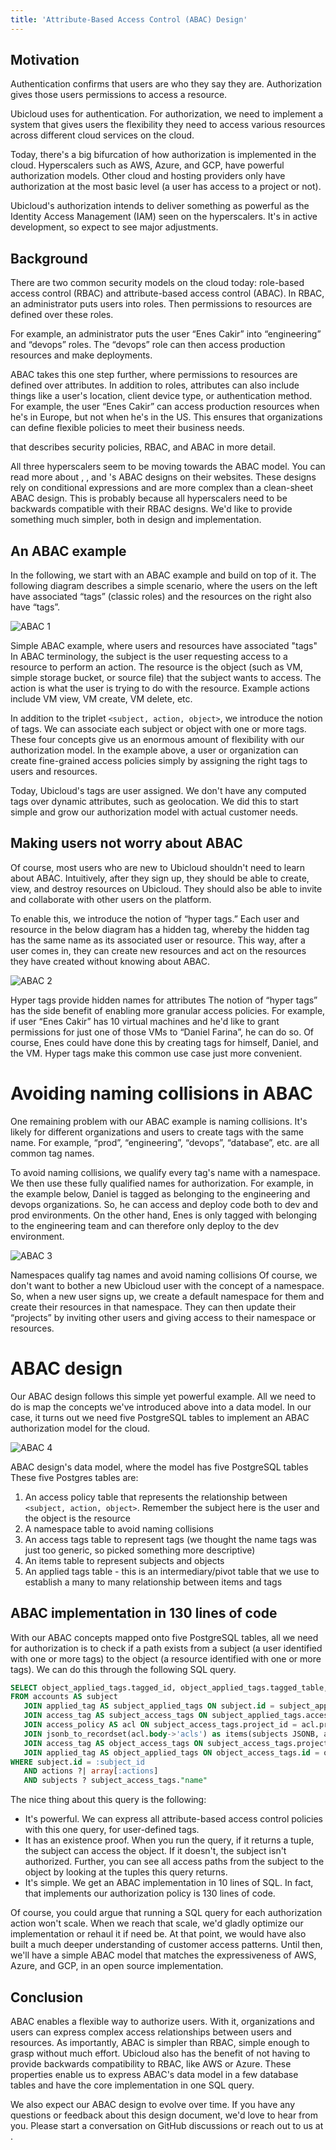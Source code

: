 ```yaml
---
title: 'Attribute-Based Access Control (ABAC) Design'
---
```



## Motivation

Authentication confirms that users are who they say they are. Authorization gives those users permissions to access a resource.

Ubicloud uses <Link title="Rodauth" url="https://github.com/jeremyevans/rodauth"/> for authentication. For authorization, we need to implement a system that gives users the flexibility they need to access various resources across different cloud services on the cloud.

Today, there's a big bifurcation of how authorization is implemented in the cloud. Hyperscalers such as AWS, Azure, and GCP, have powerful authorization models. Other cloud and hosting providers only have authorization at the most basic level (a user has access to a project or not).

Ubicloud's authorization intends to deliver something as powerful as the Identity Access Management (IAM) seen on the hyperscalers. It's in active development, so expect to see major adjustments.

## Background

There are two common security models on the cloud today: role-based access control (RBAC) and attribute-based access control (ABAC). In RBAC, an administrator puts users into roles. Then permissions to resources are defined over these roles.

For example, an administrator puts the user “Enes Cakir” into “engineering” and “devops” roles. The “devops” role can then access production resources and make deployments.

ABAC takes this one step further, where permissions to resources are defined over attributes. In addition to roles, attributes can also include things like a user's location, client device type, or authentication method. For example, the user “Enes Cakir” can access production resources when he's in Europe, but not when he's in the US. This ensures that organizations can define flexible policies to meet their business needs.

<Link title="Tailscale has a great blog post" url="https://tailscale.com/blog/rbac-like-it-was-meant-to-be/"/> that describes security policies, RBAC, and ABAC in more detail.

All three hyperscalers seem to be moving towards the ABAC model. You can read more about <Link title="AWS" url="https://docs.aws.amazon.com/IAM/latest/UserGuide/introduction_attribute-based-access-control.html"/>, <Link title="Azure" url="https://learn.microsoft.com/en-us/azure/role-based-access-control/conditions-overview"/>, and <Link title="GCP" url="https://cloud.google.com/iam/docs/conditions-overview"/>'s ABAC designs on their websites. These designs rely on conditional expressions and are more complex than a clean-sheet ABAC design. This is probably because all hyperscalers need to be backwards compatible with their RBAC designs. We'd like to provide something much simpler, both in design and implementation.

## An ABAC example
In the following, we start with an ABAC example and build on top of it. The following diagram describes a simple scenario, where the users on the left have associated “tags” (classic roles) and the resources on the right also have “tags”.

![ABAC 1](/architecture/attribute-based-access-control-abac-1.png)

Simple ABAC example, where users and resources have associated "tags"
In ABAC terminology, the subject is the user requesting access to a resource to perform an action. The resource is the object (such as VM, simple storage bucket, or source file) that the subject wants to access. The action is what the user is trying to do with the resource. Example actions include VM view, VM create, VM delete, etc.

In addition to the triplet `<subject, action, object>`, we introduce the notion of tags. We can associate each subject or object with one or more tags. These four concepts give us an enormous amount of flexibility with our authorization model. In the example above, a user or organization can create fine-grained access policies simply by assigning the right tags to users and resources.

Today, Ubicloud's tags are user assigned. We don't have any computed tags over dynamic attributes, such as geolocation. We did this to start simple and grow our authorization model with actual customer needs.

## Making users not worry about ABAC

Of course, most users who are new to Ubicloud shouldn't need to learn about ABAC. Intuitively, after they sign up, they should be able to create, view, and destroy resources on Ubicloud. They should also be able to invite and collaborate with other users on the platform.

To enable this, we introduce the notion of “hyper tags.” Each user and resource in the below diagram has a hidden tag, whereby the hidden tag has the same name as its associated user or resource. This way, after a user comes in, they can create new resources and act on the resources they have created without knowing about ABAC.

![ABAC 2](/architecture/attribute-based-access-control-abac-2.png)

Hyper tags provide hidden names for attributes
The notion of “hyper tags” has the side benefit of enabling more granular access policies. For example, if user “Enes Cakir” has 10 virtual machines and he'd like to grant permissions for just one of those VMs to “Daniel Farina”, he can do so. Of course, Enes could have done this by creating tags for himself, Daniel, and the VM. Hyper tags make this common use case just more convenient.

# Avoiding naming collisions in ABAC

One remaining problem with our ABAC example is naming collisions. It's likely for different organizations and users to create tags with the same name. For example, “prod”, “engineering”, “devops”, “database”, etc. are all common tag names.

To avoid naming collisions, we qualify every tag's name with a namespace. We then use these fully qualified names for authorization. For example, in the example below, Daniel is tagged as belonging to the engineering and devops organizations. So, he can access and deploy code both to dev and prod environments. On the other hand, Enes is only tagged with belonging to the engineering team and can therefore only deploy to the dev environment.

![ABAC 3](/architecture/attribute-based-access-control-abac-3.png)

Namespaces qualify tag names and avoid naming collisions
Of course, we don't want to bother a new Ubicloud user with the concept of a namespace. So, when a new user signs up, we create a default namespace for them and create their resources in that namespace. They can then update their “projects” by inviting other users and giving access to their namespace or resources.

# ABAC design

Our ABAC design follows this simple yet powerful example. All we need to do is map the concepts we've introduced above into a data model. In our case, it turns out we need five PostgreSQL tables to implement an ABAC authorization model for the cloud.

![ABAC 4](/architecture/attribute-based-access-control-abac-4.png)

ABAC design's data model, where the model has five PostgreSQL tables
These five Postgres tables are:
1. An access policy table that represents the relationship between `<subject, action, object>`. Remember the subject here is the user and the object is the resource
2. A namespace table to avoid naming collisions
3. An access tags table to represent tags (we thought the name tags was just too generic, so picked something more descriptive)
4. An items table to represent subjects and objects
5. An applied tags table - this is an intermediary/pivot table that we use to establish a many to many relationship between items and tags

## ABAC implementation in 130 lines of code

With our ABAC concepts mapped onto five PostgreSQL tables, all we need for authorization is to check if a path exists from a subject (a user identified with one or more tags) to the object (a resource identified with one or more tags). We can do this through the following SQL query.

```sql
SELECT object_applied_tags.tagged_id, object_applied_tags.tagged_table, subjects, actions, objects
FROM accounts AS subject
   JOIN applied_tag AS subject_applied_tags ON subject.id = subject_applied_tags.tagged_id
   JOIN access_tag AS subject_access_tags ON subject_applied_tags.access_tag_id = subject_access_tags.id
   JOIN access_policy AS acl ON subject_access_tags.project_id = acl.project_id
   JOIN jsonb_to_recordset(acl.body->'acls') as items(subjects JSONB, actions JSONB, objects JSONB) ON TRUE
   JOIN access_tag AS object_access_tags ON subject_access_tags.project_id = object_access_tags.project_id
   JOIN applied_tag AS object_applied_tags ON object_access_tags.id = object_applied_tags.access_tag_id AND objects ? object_access_tags."name"
WHERE subject.id = :subject_id
   AND actions ?| array[:actions]
   AND subjects ? subject_access_tags."name"
```

The nice thing about this query is the following:

- It's powerful. We can express all attribute-based access control policies with this one query, for user-defined tags.
- It has an existence proof. When you run the query, if it returns a tuple, the subject can access the object. If it doesn't, the subject isn't authorized. Further, you can see all access paths from the subject to the object by looking at the tuples this query returns.
- It's simple. We get an ABAC implementation in 10 lines of SQL. In fact, <Link title="the entire file" url="https://github.com/ubicloud/ubicloud/blob/main/lib/authorization.rb"/> that implements our authorization policy is 130 lines of code.

Of course, you could argue that running a SQL query for each authorization action won't scale. When we reach that scale, we'd gladly optimize our implementation or rehaul it if need be. At that point, we would have also built a much deeper understanding of customer access patterns. Until then, we'll have a simple ABAC model that matches the expressiveness of AWS, Azure, and GCP, in an open source implementation.

## Conclusion

ABAC enables a flexible way to authorize users. With it, organizations and users can express complex access relationships between users and resources. As importantly, ABAC is simpler than RBAC, simple enough to grasp without much effort. Ubicloud also has the benefit of not having to provide backwards compatibility to RBAC, like AWS or Azure. These properties enable us to express ABAC's data model in a few database tables and have the core implementation in one SQL query.

We also expect our ABAC design to evolve over time. If you have any questions or feedback about this design document, we'd love to hear from you. Please start a conversation on GitHub discussions or reach out to us at <Link title="info@ubicloud.com" url="mailto:info@ubicloud.com"/>.

